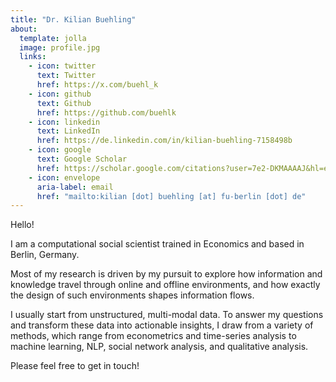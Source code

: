 ```yaml
---
title: "Dr. Kilian Buehling"
about:
  template: jolla
  image: profile.jpg
  links:
    - icon: twitter
      text: Twitter
      href: https://x.com/buehl_k
    - icon: github
      text: Github
      href: https://github.com/buehlk
    - icon: linkedin
      text: LinkedIn
      href: https://de.linkedin.com/in/kilian-buehling-7158498b
    - icon: google
      text: Google Scholar
      href: https://scholar.google.com/citations?user=7e2-DKMAAAAJ&hl=en
    - icon: envelope
      aria-label: email
      href: "mailto:kilian [dot] buehling [at] fu-berlin [dot] de"
---
```


Hello!

I am a computational social scientist trained in Economics and based in Berlin, Germany.

Most of my research is driven by my pursuit to explore how information and knowledge travel through online and offline environments, and how exactly the design of such environments shapes information flows.

I usually start from unstructured, multi-modal data. To answer my questions and transform these data into actionable insights, I draw from a variety of methods, which range from econometrics and time-series analysis to machine learning, NLP, social network analysis, and qualitative analysis.

Please feel free to get in touch!

